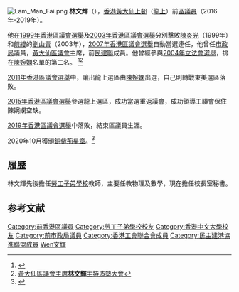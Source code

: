 [[File:Lam_Man_Fai.png|thumb]]
'''林文輝'''{{BBSHK}}（{{bd|1956年|5月3日|||catIdx=Lin林文輝}}），[[香港|香港]][[黃大仙上邨|黃大仙上邨]]（[[龍上|龍上]]）前[[黃大仙區議會|區議員]]（2016年-2019年）。

他在[[1999年香港區議會選舉|1999年香港區議會選舉]]及[[2003年香港區議會選舉|2003年香港區議會選舉]]分別擊敗[[陳炎光|陳炎光]]（1999年）和[[前綫_(1996年)|前綫]]的[[劉山青|劉山青]]（2003年），[[2007年香港區議會選舉|2007年香港區議會選舉]]自動當選連任，他曾任[[市政局_(香港)|市政局]]議員，[[黃大仙區議會|黃大仙區議會]]主席，前[[民建聯|民建聯]]成員。他曾經參與[[2004年立法會選舉|2004年立法會選舉]]，排在[[陳婉嫻|陳婉嫻]]名單的第二名。
<ref>{{Cite web |url=http://www.dab.org.hk/tr/main.jsp?content=category-content.jsp&categoryId=1395 |title=香港民建聯 林文輝 |access-date=2007-11-20 |archive-date=2005-03-13 |archive-url=https://web.archive.org/web/20050313174428/http://www.dab.org.hk/tr/main.jsp?content=category-content.jsp&categoryId=1395 |dead-url=yes }}</ref><ref>[http://www.takungpao.com:82/news/2003-11-16/GW-198282.htm 黃大仙區議會主席'''林文輝'''主持造勢大會]{{dead link|date=2018年3月 |bot=InternetArchiveBot |fix-attempted=yes }}</ref>

[[2011年香港區議會選舉|2011年香港區議會選舉]]中，讓出龍上選區由[[陳婉嫻|陳婉嫻]]出選，自己則轉戰東美選區落敗。

[[2015年香港區議會選舉|2015年香港區議會選舉]]參選龍上選區，成功當選重返議會，成功領導工聯會保住陳婉嫻空缺。

[[2019年香港區議會選舉|2019年香港區議會選舉]]中落敗，結束區議員生涯。

2020年10月獲頒[[銅紫荊星章|銅紫荊星章]]。<ref>{{cite web |url=http://paper.wenweipo.com/2020/10/01/HS2010010025.htm |title=2020年 授勳名單 |publisher=文匯報 |date=2020-10-01 |accessdate=2020-10-05 |archive-date=2020-10-05 |archive-url=https://web.archive.org/web/20201005062907/http://paper.wenweipo.com/2020/10/01/HS2010010025.htm |dead-url=no }}</ref>

==履歷==
林文輝先後擔任[[勞工子弟學校|勞工子弟學校]]教師，主要任教物理及數學，現在擔任校長室秘書。

==参考文献==
<div class="references-small">
<references />
</div>

{{start box}}
{{s-before|[[譚權|譚權]]}}
{{s-title|[[黃大仙區議會|黃大仙區議會]]黃大仙上邨及鳳凰選區|1988年—1994年}}
{{s-after|末任}}
{{s-before|首任}}
{{s-title|[[黃大仙區議會|黃大仙區議會]]黃大仙上邨選區|1994年—1999年}}
{{s-after|末任}}
{{s-before|首任}}
{{s-title|[[黃大仙區議會|黃大仙區議會]]龍上選區|2000年—2011年}}
{{s-after|[[陳婉嫻|陳婉嫻]]}}
{{s-before|[[陳婉嫻|陳婉嫻]]}}
{{s-title|[[黃大仙區議會|黃大仙區議會]]龍上選區|2016年—2019年}}
{{s-after|[[陳俊裕|陳俊裕]]}}
{{end}}

{{DEFAULTSORT:Lin林文輝}}
[[Category:前香港區議員|Category:前香港區議員]]
[[Category:勞工子弟學校校友|Category:勞工子弟學校校友]]
[[Category:香港中文大學校友|Category:香港中文大學校友]]
[[Category:前市政局議員|Category:前市政局議員]]
[[Category:香港工會聯合會成員|Category:香港工會聯合會成員]]
[[Category:民主建港協進聯盟成員|Category:民主建港協進聯盟成員]]
[[Category:林姓|Wen文輝]]